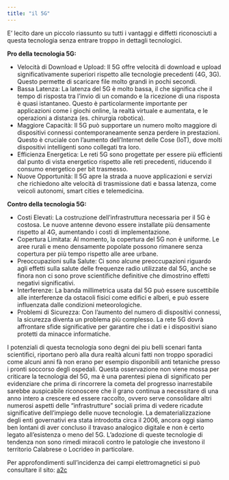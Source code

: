 ```yaml
---
title: "il 5G"
---
```

E' lecito dare un piccolo riassunto su tutti i vantaggi e diffetti riconosciuti a questa tecnologia senza entrare troppo in dettagli tecnologici.


**Pro della tecnologia 5G:**

- Velocità di Download e Upload: Il 5G offre velocità di download e upload significativamente superiori rispetto alle tecnologie precedenti (4G, 3G). Questo permette di scaricare file molto grandi in pochi secondi.
- Bassa Latenza: La latenza del 5G è molto bassa, il che significa che il tempo di risposta tra l'invio di un comando e la ricezione di una risposta è quasi istantaneo. Questo è particolarmente importante per applicazioni come i giochi online, la realtà virtuale e aumentata, e le operazioni a distanza (es. chirurgia robotica).
- Maggiore Capacità: Il 5G può supportare un numero molto maggiore di dispositivi connessi contemporaneamente senza perdere in prestazioni. Questo è cruciale con l'aumento dell'Internet delle Cose (IoT), dove molti dispositivi intelligenti sono collegati tra loro.
- Efficienza Energetica: Le reti 5G sono progettate per essere più efficienti dal punto di vista energetico rispetto alle reti precedenti, riducendo il consumo energetico per bit trasmesso.
- Nuove Opportunità: Il 5G apre la strada a nuove applicazioni e servizi che richiedono alte velocità di trasmissione dati e bassa latenza, come veicoli autonomi, smart cities e telemedicina.


**Contro della tecnologia 5G:**

- Costi Elevati: La costruzione dell'infrastruttura necessaria per il 5G è costosa. Le nuove antenne devono essere installate più densamente rispetto al 4G, aumentando i costi di implementazione.
- Copertura Limitata: Al momento, la copertura del 5G non è uniforme. Le aree rurali e meno densamente popolate possono rimanere senza copertura per più tempo rispetto alle aree urbane.
- Preoccupazioni sulla Salute: Ci sono alcune preoccupazioni riguardo agli effetti sulla salute delle frequenze radio utilizzate dal 5G, anche se finora non ci sono prove scientifiche definitive che dimostrino effetti negativi significativi.
- Interferenze: La banda millimetrica usata dal 5G può essere suscettibile alle interferenze da ostacoli fisici come edifici e alberi, e può essere influenzata dalle condizioni meteorologiche.
- Problemi di Sicurezza: Con l'aumento del numero di dispositivi connessi, la sicurezza diventa un problema più complesso. La rete 5G dovrà affrontare sfide significative per garantire che i dati e i dispositivi siano protetti da minacce informatiche.

I potenziali di questa tecnologia sono degni dei piu belli scenari fanta scientifici, riportano però alla dura realtà alcuni fatti non troppo sporadici come alcuni anni fà non erano per esempio disponibili anti tetaniche presso i pronti soccorso degli ospedali. Questa osservazione non viene mossa per criticare la tecnologia del 5G, ma è una parentesi piena di significato per evidenziare che prima di rincorrere la cometa del progresso inarrestabile sarebbe auspicabile riconoscere che il grano continua a necessitare di una anno intero a crescere ed essere raccolto, ovvero serve consolidare altri numerosi aspetti delle "infrastrutture" sociali prima di vedere ricadute significative dell'impiego delle nuove tecnologie. La dematerializzazione degli enti governativi era stata introdotta circa il 2006, ancora oggi siamo ben lontani di aver concluso il travaso analogico digitale e non è certo legato all'esistenza o meno del 5G.
L'adozione di queste tecnologie di tendenza non sono rimedi miracoli contro le patologie che investono il territorio Calabrese o Locrideo in particolare.


Per approfondimenti sull'incidenza dei campi elettromagnetici si può consultare il sito: [a2c](https://www.a2c.it/News-Campi-elettromagnetici/)